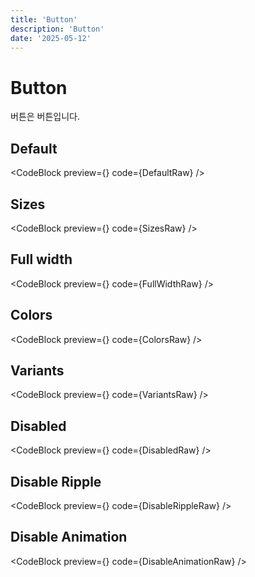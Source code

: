 ```yaml
---
title: 'Button'
description: 'Button'
date: '2025-05-12'
---
```




# Button

버튼은 버튼입니다.

## Default

<CodeBlock preview={<Default />} code={DefaultRaw} />

## Sizes

<CodeBlock preview={<Sizes />} code={SizesRaw} />

## Full width

<CodeBlock preview={<FullWidth />} code={FullWidthRaw} />

## Colors

<CodeBlock preview={<Colors />} code={ColorsRaw} />

## Variants

<CodeBlock preview={<Variants />} code={VariantsRaw} />

## Disabled

<CodeBlock preview={<Disabled />} code={DisabledRaw} />

## Disable Ripple

<CodeBlock preview={<DisableRipple />} code={DisableRippleRaw} />

## Disable Animation

<CodeBlock preview={<DisableAnimation />} code={DisableAnimationRaw} />
